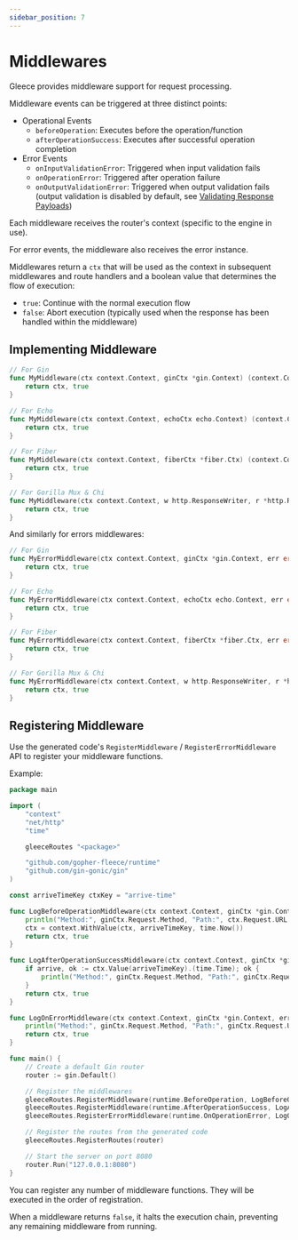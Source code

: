 ```yaml
---
sidebar_position: 7
---
```


# Middlewares

Gleece provides middleware support for request processing.

Middleware events can be triggered at three distinct points:

- Operational Events
    - `beforeOperation`: Executes before the operation/function
    - `afterOperationSuccess`: Executes after successful operation completion
- Error Events
    - `onInputValidationError`: Triggered when input validation fails
    - `onOperationError`: Triggered after operation failure
    - `onOutputValidationError`: Triggered when output validation fails (output validation is disabled by default, see [Validating Response Payloads](/docs/basics/validations.mdx#validating-response-payloads))

Each middleware receives the router's context (specific to the engine in use). 

For error events, the middleware also receives the error instance.

Middlewares return a `ctx` that will be used as the context in subsequent middlewares and route handlers 
and a boolean value that determines the flow of execution:
- `true`: Continue with the normal execution flow
- `false`: Abort execution (typically used when the response has been handled within the middleware)

## Implementing Middleware

```go title="middlewares.go"
// For Gin
func MyMiddleware(ctx context.Context, ginCtx *gin.Context) (context.Context, bool) {
    return ctx, true
}

// For Echo
func MyMiddleware(ctx context.Context, echoCtx echo.Context) (context.Context, bool) {
    return ctx, true
}

// For Fiber
func MyMiddleware(ctx context.Context, fiberCtx *fiber.Ctx) (context.Context, bool) {
    return ctx, true
}

// For Gorilla Mux & Chi
func MyMiddleware(ctx context.Context, w http.ResponseWriter, r *http.Request) (context.Context, bool) {
    return ctx, true
}
```

And similarly for errors middlewares:
```go title="middlewares.go"
// For Gin
func MyErrorMiddleware(ctx context.Context, ginCtx *gin.Context, err error) (context.Context, bool) {
    return ctx, true
}

// For Echo
func MyErrorMiddleware(ctx context.Context, echoCtx echo.Context, err error) (context.Context, bool) {
    return ctx, true
}

// For Fiber
func MyErrorMiddleware(ctx context.Context, fiberCtx *fiber.Ctx, err error) (context.Context, bool) {
    return ctx, true
}

// For Gorilla Mux & Chi
func MyErrorMiddleware(ctx context.Context, w http.ResponseWriter, r *http.Request, err error) (context.Context, bool) {
    return ctx, true
}
```

## Registering Middleware

Use the generated code's `RegisterMiddleware` / `RegisterErrorMiddleware` API to register your middleware functions.

Example:
```go title="main.go"
package main

import (
    "context"
    "net/http"
    "time"

    gleeceRoutes "<package>"

    "github.com/gopher-fleece/runtime"
    "github.com/gin-gonic/gin"
)

const arriveTimeKey ctxKey = "arrive-time"

func LogBeforeOperationMiddleware(ctx context.Context, ginCtx *gin.Context) (context.Context, bool) {
    println("Method:", ginCtx.Request.Method, "Path:", ctx.Request.URL.Path, "arrived")
    ctx = context.WithValue(ctx, arriveTimeKey, time.Now())
    return ctx, true
}

func LogAfterOperationSuccessMiddleware(ctx context.Context, ginCtx *gin.Context) (context.Context, bool) {
    if arrive, ok := ctx.Value(arriveTimeKey).(time.Time); ok {
        println("Method:", ginCtx.Request.Method, "Path:", ginCtx.Request.URL.Path, "completed in ", time.Since(arrive)) 
    }
    return ctx, true
}

func LogOnErrorMiddleware(ctx context.Context, ginCtx *gin.Context, err error) (context.Context, bool) {
    println("Method:", ginCtx.Request.Method, "Path:", ginCtx.Request.URL.Path, "failed with error:", err.Error())
    return ctx, true
}

func main() {
    // Create a default Gin router
    router := gin.Default()

    // Register the middlewares
    gleeceRoutes.RegisterMiddleware(runtime.BeforeOperation, LogBeforeOperationMiddleware)
    gleeceRoutes.RegisterMiddleware(runtime.AfterOperationSuccess, LogAfterOperationSuccessMiddleware)
    gleeceRoutes.RegisterErrorMiddleware(runtime.OnOperationError, LogOnErrorMiddleware)

    // Register the routes from the generated code
    gleeceRoutes.RegisterRoutes(router)

    // Start the server on port 8080
    router.Run("127.0.0.1:8080")
}
```

You can register any number of middleware functions. They will be executed in the order of registration.

When a middleware returns `false`, it halts the execution chain, preventing any remaining middleware from running.
